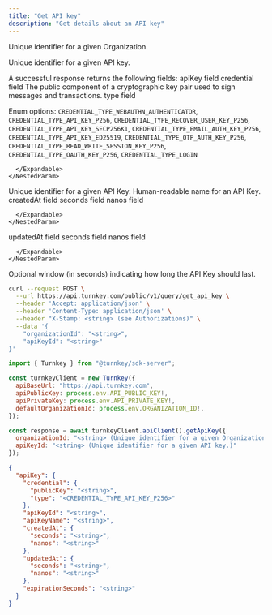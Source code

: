```yaml
---
title: "Get API key"
description: "Get details about an API key"
---
```



<EndpointPath type="query" path="get_api_key" />

<Authorizations />

<H3Bordered text="Body" />

<ParamField body="organizationId" type="string" required={true}>

Unique identifier for a given Organization.
</ParamField>

<ParamField body="apiKeyId" type="string" required={true}>

Unique identifier for a given API key.
</ParamField>


<H3Bordered text="Response" />
A successful response returns the following fields:

<ResponseField name="apiKey" type="object" required={true}>
  apiKey field
  <Expandable title="apiKey details">
    <NestedParam parentKey="apiKey" childKey="credential" type="object" required={true}>
      credential field
      <Expandable title="credential details">
        <NestedParam parentKey="apiKey.credential" childKey="publicKey" type="string" required={true}>
The public component of a cryptographic key pair used to sign messages and transactions.
</NestedParam>
<NestedParam parentKey="apiKey.credential" childKey="type" type="enum" required={true}>
type field
  
Enum options: `CREDENTIAL_TYPE_WEBAUTHN_AUTHENTICATOR`, `CREDENTIAL_TYPE_API_KEY_P256`, `CREDENTIAL_TYPE_RECOVER_USER_KEY_P256`, `CREDENTIAL_TYPE_API_KEY_SECP256K1`, `CREDENTIAL_TYPE_EMAIL_AUTH_KEY_P256`, `CREDENTIAL_TYPE_API_KEY_ED25519`, `CREDENTIAL_TYPE_OTP_AUTH_KEY_P256`, `CREDENTIAL_TYPE_READ_WRITE_SESSION_KEY_P256`, `CREDENTIAL_TYPE_OAUTH_KEY_P256`, `CREDENTIAL_TYPE_LOGIN`

</NestedParam>

      </Expandable>
    </NestedParam>
<NestedParam parentKey="apiKey" childKey="apiKeyId" type="string" required={true}>
Unique identifier for a given API Key.
</NestedParam>
<NestedParam parentKey="apiKey" childKey="apiKeyName" type="string" required={true}>
Human-readable name for an API Key.
</NestedParam>
<NestedParam parentKey="apiKey" childKey="createdAt" type="object" required={true}>
      createdAt field
      <Expandable title="createdAt details">
        <NestedParam parentKey="apiKey.createdAt" childKey="seconds" type="string" required={true}>
seconds field
</NestedParam>
<NestedParam parentKey="apiKey.createdAt" childKey="nanos" type="string" required={true}>
nanos field
</NestedParam>

      </Expandable>
    </NestedParam>
<NestedParam parentKey="apiKey" childKey="updatedAt" type="object" required={true}>
      updatedAt field
      <Expandable title="updatedAt details">
        <NestedParam parentKey="apiKey.updatedAt" childKey="seconds" type="string" required={true}>
seconds field
</NestedParam>
<NestedParam parentKey="apiKey.updatedAt" childKey="nanos" type="string" required={true}>
nanos field
</NestedParam>

      </Expandable>
    </NestedParam>
<NestedParam parentKey="apiKey" childKey="expirationSeconds" type="string" required={false}>
Optional window (in seconds) indicating how long the API Key should last.
</NestedParam>

  </Expandable>
</ResponseField>

<RequestExample>

```bash title="cURL"
curl --request POST \
  --url https://api.turnkey.com/public/v1/query/get_api_key \
  --header 'Accept: application/json' \
  --header 'Content-Type: application/json' \
  --header "X-Stamp: <string> (see Authorizations)" \
  --data '{
    "organizationId": "<string>",
    "apiKeyId": "<string>"
}'
```

```javascript title="JavaScript"
import { Turnkey } from "@turnkey/sdk-server";

const turnkeyClient = new Turnkey({
  apiBaseUrl: "https://api.turnkey.com",
  apiPublicKey: process.env.API_PUBLIC_KEY!,
  apiPrivateKey: process.env.API_PRIVATE_KEY!,
  defaultOrganizationId: process.env.ORGANIZATION_ID!,
});

const response = await turnkeyClient.apiClient().getApiKey({
  organizationId: "<string> (Unique identifier for a given Organization.)",
  apiKeyId: "<string> (Unique identifier for a given API key.)"
});
```

</RequestExample>

<ResponseExample>

```json 200
{
  "apiKey": {
    "credential": {
      "publicKey": "<string>",
      "type": "<CREDENTIAL_TYPE_API_KEY_P256>"
    },
    "apiKeyId": "<string>",
    "apiKeyName": "<string>",
    "createdAt": {
      "seconds": "<string>",
      "nanos": "<string>"
    },
    "updatedAt": {
      "seconds": "<string>",
      "nanos": "<string>"
    },
    "expirationSeconds": "<string>"
  }
}
```

</ResponseExample>
